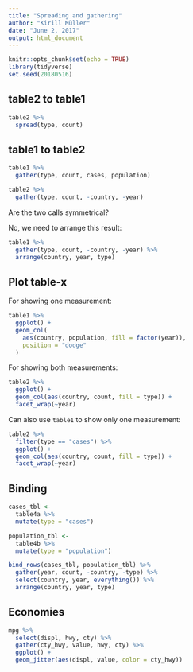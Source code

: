```yaml
---
title: "Spreading and gathering"
author: "Kirill Müller"
date: "June 2, 2017"
output: html_document
---
```


```r
knitr::opts_chunk$set(echo = TRUE)
library(tidyverse)
set.seed(20180516)
```


## table2 to table1

```r
table2 %>% 
  spread(type, count)
```

## table1 to table2

```r
table1 %>% 
  gather(type, count, cases, population)
```

```r
table2 %>% 
  gather(type, count, -country, -year)
```

Are the two calls symmetrical?

No, we need to arrange this result:

```r
table1 %>% 
  gather(type, count, -country, -year) %>% 
  arrange(country, year, type)
```


## Plot table-x

For showing one measurement:

```r
table1 %>%
  ggplot() +
  geom_col(
    aes(country, population, fill = factor(year)),
    position = "dodge"
  )
```

For showing both measurements:

```r
table2 %>%
  ggplot() +
  geom_col(aes(country, count, fill = type)) +
  facet_wrap(~year)
```

Can also use `table1` to show only one measurement:

```r
table2 %>%
  filter(type == "cases") %>%
  ggplot() +
  geom_col(aes(country, count, fill = type)) +
  facet_wrap(~year)
```

## Binding

```r
cases_tbl <-
  table4a %>%
  mutate(type = "cases")

population_tbl <-
  table4b %>% 
  mutate(type = "population")

bind_rows(cases_tbl, population_tbl) %>%
  gather(year, count, -country, -type) %>%
  select(country, year, everything()) %>% 
  arrange(country, year, type)
```

## Economies

```r
mpg %>%
  select(displ, hwy, cty) %>%
  gather(cty_hwy, value, hwy, cty) %>%
  ggplot() +
  geom_jitter(aes(displ, value, color = cty_hwy))
```
